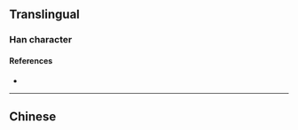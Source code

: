 {{also|畢}}
{{character info}}
==Translingual==

===Han character===
{{Han char|rn=81|rad=比|as=02|sn=6|four=|canj=PPJ|ids=⿱比十}}

====References====
* {{Han ref|kx=0590.091|hdz=21417.010|uh=6BD5|ud=27605}}

----

==Chinese==
{{zh-see|畢}}